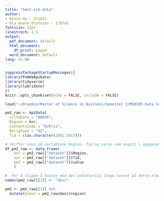 ```yaml
---
title: "hent-ssb-data"
author:
- Kevin Ha - 571821
- Ola Andre Olofsson - 170745
fontsize: 12pt
linestrech: 1.5
output:
  pdf_document: default
  html_document:
    df_print: paged
  word_document: default
lang: no-NB
---
```


```r
suppressPackageStartupMessages({
library(PxWebApiData)
library(tidyverse)
library(lubridate)
})
knitr::opts_chunk$set(echo = FALSE, include = FALSE)
```

```r
load("~/Dropbox/Master of Science in Business/Semester 1/MSB105 Data Science/Ass4/ass4-h21--OAO-KH/data/knr.Rdata")
```

```r
pm2_raw <- ApiData(
  urlToData = "06035",
  Region = knr,
  ContentsCode = "KvPris",
  Boligtype = "01",
  Tid = c(as.character(2002:2017)))

# Skifter navn på variablene Region, Tid og value som angitt i oppgaven
df_pm2_raw <- data.frame(
    knr = pm2_raw[["dataset"]]$Region,
    aar = pm2_raw[["dataset"]]$Tid,
    pm2 = pm2_raw[["dataset"]]$value
    )

#  For å slippe å hanske med det uhåndterlig lange navnet på dette elementet skifter vi først navn på dette til “desc”.
names(pm2_raw)[[1]] <- "desc"
```


```r
pm2 <- pm2_raw[[1]] %>%
  mutate(knavn = pm2_raw$desc$region)
```
